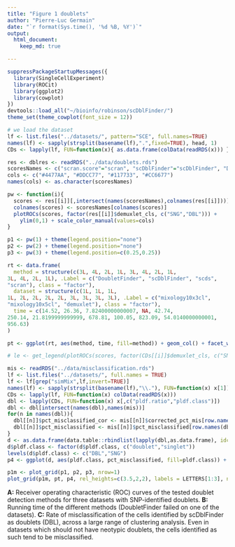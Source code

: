 ```yaml
---
title: "Figure 1 doublets"
author: "Pierre-Luc Germain"
date: "`r format(Sys.time(), '%d %B, %Y')`"
output:
  html_document:
    keep_md: true

---
```


```r
suppressPackageStartupMessages({
  library(SingleCellExperiment)
  library(ROCit)
  library(ggplot2)
  library(cowplot)
})
devtools::load_all("~/bioinfo/robinson/scDblFinder/")
theme_set(theme_cowplot(font_size = 12))

# we load the dataset
lf <- list.files("../datasets/", pattern="SCE", full.names=TRUE)
names(lf) <- sapply(strsplit(basename(lf),".",fixed=TRUE), head, 1)
CDs <- lapply(lf, FUN=function(x){ as.data.frame(colData(readRDS(x))) })
```

```r
res <- dblres <- readRDS("../data/doublets.rds")
scoresNames <- c("scran.score"="scran", "scDblFinder"="scDblFinder", "DF.score"="DoubletFinder", "hybrid_score"="scds")
cols <- c("#4477AA", "#DDCC77", "#117733", "#CC6677")
names(cols) <- as.character(scoresNames)

pw <- function(i){
  scores <- res[[i]][,intersect(names(scoresNames),colnames(res[[i]]))]
  colnames(scores) <- scoresNames[colnames(scores)]
  plotROCs(scores, factor(res[[i]]$demuxlet_cls, c("SNG","DBL"))) +
    ylim(0,1) + scale_color_manual(values=cols)
}

p1 <- pw(1) + theme(legend.position="none")
p2 <- pw(2) + theme(legend.position="none")
p3 <- pw(3) + theme(legend.position=c(0.25,0.25))
```

```r
rt <- data.frame(
  method = structure(c(3L, 4L, 2L, 1L, 3L, 4L, 2L, 1L, 
3L, 4L, 2L, 1L), .Label = c("DoubletFinder", "scDblFinder", "scds", 
"scran"), class = "factor"),
  dataset = structure(c(1L, 1L, 1L, 
1L, 2L, 2L, 2L, 2L, 3L, 3L, 3L, 3L), .Label = c("mixology10x3cl", 
"mixology10x5cl", "demuxlet"), class = "factor"),
  time = c(14.52, 26.36, 7.82400000000007, NA, 42.74, 
250.14, 21.8199999999999, 678.81, 100.05, 823.09, 54.0140000000001, 
956.63)
)

pt <- ggplot(rt, aes(method, time, fill=method)) + geom_col() + facet_wrap(~dataset, scale="free_x") + coord_flip() + xlab("") + ylab("Running time (s)") + scale_fill_manual(values=cols) + theme(legend.position="none")

# le <- get_legend(plotROCs(scores, factor(CDs[[i]]$demuxlet_cls, c("SNG","DBL"))))
```


```r
mis <- readRDS("../data/misclassification.rds")
lf <- list.files("../datasets/", full.names = TRUE)
lf <- lf[grep("simMix",lf,invert=TRUE)]
names(lf) <- sapply(strsplit(basename(lf),"\\."), FUN=function(x) x[1])
CDs <- lapply(lf, FUN=function(x) colData(readRDS(x)))
dbl <- lapply(CDs, FUN=function(x) x[,c("pldf.ratio","pldf.class")])
dbl <- dbl[intersect(names(dbl),names(mis))]
for(n in names(dbl)){
  dbl[[n]]$pct_misclassified_cor <- mis[[n]]$corrected_pct_mis[row.names(dbl[[n]])]
  dbl[[n]]$pct_misclassified <- mis[[n]]$pct_misclassified[row.names(dbl[[n]])]
}
d <- as.data.frame(data.table::rbindlist(lapply(dbl,as.data.frame), idcol="dataset"))
d$pldf.class <- factor(d$pldf.class, c("doublet","singlet"))
levels(d$pldf.class) <- c("DBL","SNG")
p4 <- ggplot(d, aes(pldf.class, pct_misclassified, fill=pldf.class)) + geom_violin() + facet_wrap(~dataset, nrow = 1) + theme(axis.title.x=element_blank(), legend.position="none") + ylab("% misclassified") + stat_summary(fun.y="mean", geom="point")
```



```r
p1m <- plot_grid(p1, p2, p3, nrow=1)
plot_grid(p1m, pt, p4, rel_heights=c(3.5,2,2), labels = LETTERS[1:3], ncol = 1, hjust=0)
```

**A:** Receiver operating characteristic (ROC) curves of the tested doublet detection methods for three datasets with SNP-identified doublets. **B:** Running time of the different methods (DoubletFinder failed on one of the datasets). **C:** Rate of misclassification of the cells identified by scDblFinder as doublets (DBL), across a large range of clustering analysis. Even in datasets which should not have neotypic doublets, the cells identified as such tend to be misclassified.
